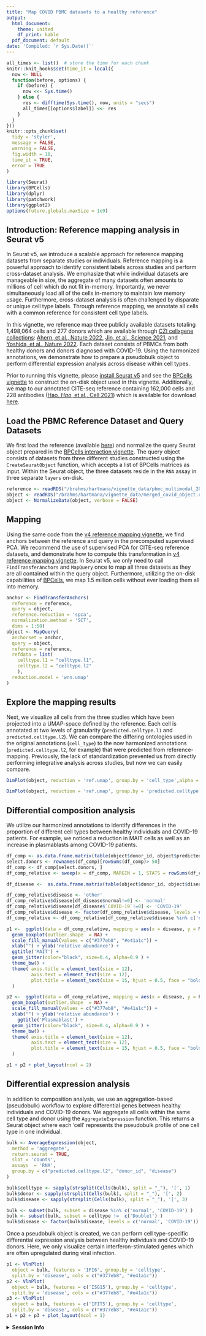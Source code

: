 ```yaml
---
title: "Map COVID PBMC datasets to a healthy reference"
output:
  html_document:
    theme: united
    df_print: kable
  pdf_document: default
date: 'Compiled: `r Sys.Date()`'
---
```



```r
all_times <- list()  # store the time for each chunk
knitr::knit_hooks$set(time_it = local({
  now <- NULL
  function(before, options) {
    if (before) {
      now <<- Sys.time()
    } else {
      res <- difftime(Sys.time(), now, units = "secs")
      all_times[[options$label]] <<- res
    }
  }
}))
knitr::opts_chunk$set(
  tidy = 'styler',
  message = FALSE,
  warning = FALSE,
  fig.width = 10,
  time_it = TRUE,
  error = TRUE
)
```

```r
library(Seurat)
library(BPCells)
library(dplyr)
library(patchwork)
library(ggplot2)
options(future.globals.maxSize = 1e9)
```


## Introduction: Reference mapping analysis in Seurat v5

In Seurat v5, we introduce a scalable approach for reference mapping datasets from separate studies or individuals. Reference mapping is a powerful approach to identify consistent labels across studies and perform cross-dataset analysis. We emphasize that while individual datasets are manageable in size, the aggregate of many datasets often amounts to millions of cell which do not fit in-memory. Importantly, we never simultaneously load all of the cells in-memory to maintain low memory usage. Furthermore, cross-dataset analysis is often challenged by disparate or unique cell type labels. Through reference mapping, we annotate all cells with a common reference for consistent cell type labels.
 
In this vignette, we reference map three publicly available datasets totaling 1,498,064 cells and 277 donors which are available through [CZI cellxgene collections](https://cellxgene.cziscience.com/collections): [Ahern, et al., Nature 2022](https://cellxgene.cziscience.com/collections/8f126edf-5405-4731-8374-b5ce11f53e82), [Jin, et al., Science 2021](https://cellxgene.cziscience.com/collections/b9fc3d70-5a72-4479-a046-c2cc1ab19efc), and [Yoshida, et al., Nature 2022](https://cellxgene.cziscience.com/collections/03f821b4-87be-4ff4-b65a-b5fc00061da7). Each dataset consists of PBMCs from both healthy donors and donors diagnosed with COVID-19. Using the harmonized annotations, we demonstrate how to prepare a pseudobulk object to perform differential expression analysis across disease within cell types.

Prior to running this vignette, please [install Seurat v5](install.html) and see the [BPCells vignette](seurat5_bpcells_interaction_vignette.html) to construct the on-disk object used in this vignette. Additionally, we map to our annotated CITE-seq reference containing 162,000 cells and 228 antibodies ([Hao*, Hao*, et al., Cell 2021](https://doi.org/10.1016/j.cell.2021.04.048)) which is available for download [here](https://zenodo.org/record/7779017#.ZCMojezMJqs).

## Load the PBMC Reference Dataset and Query Datasets
We first load the reference (available [here](https://zenodo.org/record/7779017#.ZCMojezMJqs)) and normalize the query Seurat object prepared in the [BPCells interaction vignette](seurat5_bpcells_interaction_vignette.html). The query object consists of datasets from three different studies constructed using the `CreateSeuratObject` function, which accepts a list of BPCells matrices as input. Within the Seurat object, the three datasets reside in the `RNA` assay in three separate `layers` on-disk.


```r
reference <- readRDS("/brahms/hartmana/vignette_data/pbmc_multimodal_2023.rds")
object <- readRDS("/brahms/hartmana/vignette_data/merged_covid_object.rds")
object <- NormalizeData(object, verbose = FALSE)
```

## Mapping
Using the same code from the [v4 reference mapping vignette](articles/multimodal_reference_mapping.html), we find anchors between the reference and query in the precomputed supervised PCA. We recommend the use of supervised PCA for CITE-seq reference datasets, and demonstrate how to compute this transformation in [v4 reference mapping vignette](articles/multimodal_reference_mapping.html). In Seurat v5, we only need to call `FindTransferAnchors` and `MapQuery` once to map all three datasets as they are all contained within the query object. Furthermore, utilizing the on-disk capabilities of [BPCells](https://github.com/bnprks/BPCells), we map 1.5 million cells without ever loading them all into memory.  

```r
anchor <- FindTransferAnchors(
  reference = reference,
  query = object,
  reference.reduction = 'spca',
  normalization.method = 'SCT',
  dims = 1:50)
object <- MapQuery(
  anchorset = anchor,
  query = object,
  reference = reference,
  refdata = list(
    celltype.l1 = "celltype.l1",
    celltype.l2 = "celltype.l2"
    ),
  reduction.model = 'wnn.umap'
)
```

## Explore the mapping results
Next, we visualize all cells from the three studies which have been projected into a UMAP-space defined by the reference. Each cell is annotated at two levels of granularity (`predicted.celltype.l1` and `predicted.celltype.l2`). We can compare the differing ontologies used in the original annotations (`cell_type`) to the now harmonized annotations (`predicted.celltype.l2`, for example) that were predicted from reference-mapping. Previously, the lack of standardization prevented us from directly performing integrative analysis across studies, but now we can easily compare.

```r
DimPlot(object, reduction = 'ref.umap', group.by = 'cell_type',alpha = 0.1, label = TRUE, split.by = 'publication', ncol = 3,  label.size = 3) + NoLegend()
```
```r
DimPlot(object, reduction = 'ref.umap', group.by = 'predicted.celltype.l2',alpha = 0.1, label = TRUE, split.by = 'publication', ncol = 3,  label.size = 3) + NoLegend()
```

## Differential composition analysis
We utilize our harmonized annotations to identify differences in the proportion of different cell types between healthy individuals and COVID-19 patients. For example, we noticed a reduction in MAIT cells as well as an increase in plasmablasts among COVID-19 patients.

```r
df_comp <- as.data.frame.matrix(table(object$donor_id, object$predicted.celltype.l2))
select.donors <- rownames(df_comp)[rowSums(df_comp)> 50]
df_comp <- df_comp[select.donors, ]
df_comp_relative <- sweep(x = df_comp, MARGIN = 1, STATS = rowSums(df_comp), FUN = '/')

df_disease <-  as.data.frame.matrix(table(object$donor_id, object$disease))[select.donors, ]

df_comp_relative$disease <- 'other'
df_comp_relative$disease[df_disease$normal!=0] <- 'normal'
df_comp_relative$disease[df_disease$`COVID-19`!=0] <- 'COVID-19'
df_comp_relative$disease <- factor(df_comp_relative$disease, levels = c('normal','COVID-19','other'))
df_comp_relative <- df_comp_relative[df_comp_relative$disease %in% c('normal','COVID-19'),]
```

```r
p1 <-  ggplot(data = df_comp_relative, mapping = aes(x = disease, y = MAIT, fill = disease)) +  
  geom_boxplot(outlier.shape  = NA) +
  scale_fill_manual(values = c("#377eb8", "#e41a1c")) +
  xlab("") + ylab('relative abundance') +
  ggtitle('MAIT') +
  geom_jitter(color="black", size=0.4, alpha=0.9 ) +
  theme_bw() +
  theme( axis.title = element_text(size = 12),
         axis.text = element_text(size = 12),
         plot.title = element_text(size = 15, hjust = 0.5, face = "bold")
  )

p2 <-  ggplot(data = df_comp_relative, mapping = aes(x = disease, y = Plasmablast, fill = disease)) +  
  geom_boxplot(outlier.shape  = NA) +
  scale_fill_manual(values = c("#377eb8", "#e41a1c")) +
  xlab("") + ylab('relative abundance') +
    ggtitle('Plasmablast') +
  geom_jitter(color="black", size=0.4, alpha=0.9 ) +
  theme_bw() +
  theme( axis.title = element_text(size = 12),
         axis.text = element_text(size = 12),
         plot.title = element_text(size = 15, hjust = 0.5, face = "bold")
  )

p1 + p2 + plot_layout(ncol = 2)
```

## Differential expression analysis
In addition to composition analysis, we use an aggregation-based (pseudobulk) workflow to explore differential genes between healthy individuals and COVID-19 donors. We aggregate all cells within the same cell type and donor using the `AggregateExpression` function. This returns a Seurat object where each ‘cell’ represents the pseudobulk profile of one cell type in one individual.

```r
bulk <- AverageExpression(object,
  method = 'aggregate',
  return.seurat = TRUE,
  slot = 'counts',
  assays  = 'RNA',
  group.by = c("predicted.celltype.l2", "donor_id", "disease")
)

bulk$celltype <- sapply(strsplit(Cells(bulk), split = "_"), '[', 1)
bulk$donor <- sapply(strsplit(Cells(bulk), split = "_"), '[', 2)
bulk$disease <- sapply(strsplit(Cells(bulk), split = "_"), '[', 3)
```

```r
bulk <- subset(bulk, subset = disease %in% c('normal', 'COVID-19') )
bulk <- subset(bulk, subset = celltype !=  c('Doublet') )
bulk$disease <- factor(bulk$disease, levels = c('normal', 'COVID-19'))
```

Once a pseudobulk object is created, we can perform cell type-specific differential expression analysis between healthy individuals and COVID-19 donors. Here, we only visualize certain interferon-stimulated genes which are often upregulated during viral infection.

```r
p1 <- VlnPlot(
  object = bulk, features = 'IFI6', group.by = 'celltype',
  split.by = 'disease', cols = c("#377eb8", "#e41a1c"))
p2 <- VlnPlot(
  object = bulk, features = c('ISG15'), group.by = 'celltype',
  split.by = 'disease', cols = c("#377eb8", "#e41a1c"))
p3 <- VlnPlot(
  object = bulk, features = c('IFIT5'), group.by = 'celltype',
  split.by = 'disease', cols = c("#377eb8", "#e41a1c"))
p1 + p2 + p3 + plot_layout(ncol = 1)
```

<details>
  <summary>**Session Info**</summary>
```r
sessionInfo()
```
</details>
